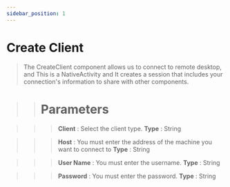 ```yaml
---
sidebar_position: 1
---
```


# Create Client

> The CreateClient component allows us to connect to remote desktop, and This is a NativeActivity and It creates a session that includes your connection's information to share with other components.

>> # Parameters

>>> **Client** : Select the client type. **Type** : String

>>> **Host** : You must enter the address of the machine you want to connect to  **Type** : String

>>> **User Name** : You must enter the username. **Type** : String

>>> **Password** : You must enter the password. **Type** : String